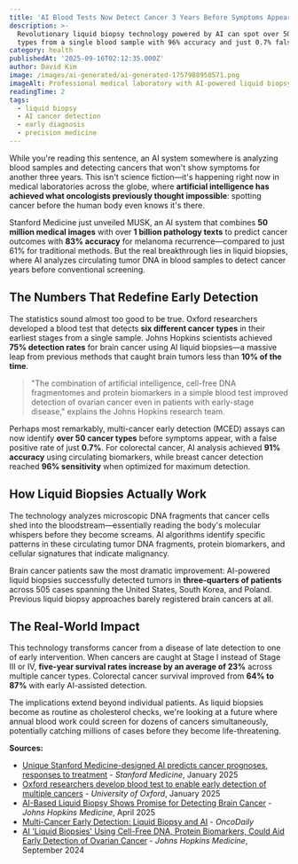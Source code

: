 ```yaml
---
title: 'AI Blood Tests Now Detect Cancer 3 Years Before Symptoms Appear'
description: >-
  Revolutionary liquid biopsy technology powered by AI can spot over 50 cancer
  types from a single blood sample with 96% accuracy and just 0.7% false positives
category: health
publishedAt: '2025-09-16T02:12:35.000Z'
author: David Kim
image: /images/ai-generated/ai-generated-1757988950571.png
imageAlt: Professional medical laboratory with AI-powered liquid biopsy testing equipment and blood samples
readingTime: 2
tags:
  - liquid biopsy
  - AI cancer detection
  - early diagnosis
  - precision medicine
---
```


While you're reading this sentence, an AI system somewhere is analyzing blood samples and detecting cancers that won't show symptoms for another three years. This isn't science fiction—it's happening right now in medical laboratories across the globe, where **artificial intelligence has achieved what oncologists previously thought impossible**: spotting cancer before the human body even knows it's there.

Stanford Medicine just unveiled MUSK, an AI system that combines **50 million medical images** with over **1 billion pathology texts** to predict cancer outcomes with **83% accuracy** for melanoma recurrence—compared to just 61% for traditional methods. But the real breakthrough lies in liquid biopsies, where AI analyzes circulating tumor DNA in blood samples to detect cancer years before conventional screening.

## The Numbers That Redefine Early Detection

The statistics sound almost too good to be true. Oxford researchers developed a blood test that detects **six different cancer types** in their earliest stages from a single sample. Johns Hopkins scientists achieved **75% detection rates** for brain cancer using AI liquid biopsies—a massive leap from previous methods that caught brain tumors less than **10% of the time**.

> "The combination of artificial intelligence, cell-free DNA fragmentomes and protein biomarkers in a simple blood test improved detection of ovarian cancer even in patients with early-stage disease," explains the Johns Hopkins research team.

Perhaps most remarkably, multi-cancer early detection (MCED) assays can now identify **over 50 cancer types** before symptoms appear, with a false positive rate of just **0.7%**. For colorectal cancer, AI analysis achieved **91% accuracy** using circulating biomarkers, while breast cancer detection reached **96% sensitivity** when optimized for maximum detection.

## How Liquid Biopsies Actually Work

The technology analyzes microscopic DNA fragments that cancer cells shed into the bloodstream—essentially reading the body's molecular whispers before they become screams. AI algorithms identify specific patterns in these circulating tumor DNA fragments, protein biomarkers, and cellular signatures that indicate malignancy.

Brain cancer patients saw the most dramatic improvement: AI-powered liquid biopsies successfully detected tumors in **three-quarters of patients** across 505 cases spanning the United States, South Korea, and Poland. Previous liquid biopsy approaches barely registered brain cancers at all.

## The Real-World Impact

This technology transforms cancer from a disease of late detection to one of early intervention. When cancers are caught at Stage I instead of Stage III or IV, **five-year survival rates increase by an average of 23%** across multiple cancer types. Colorectal cancer survival improved from **64% to 87%** with early AI-assisted detection.

The implications extend beyond individual patients. As liquid biopsies become as routine as cholesterol checks, we're looking at a future where annual blood work could screen for dozens of cancers simultaneously, potentially catching millions of cases before they become life-threatening.

**Sources:**

- [Unique Stanford Medicine-designed AI predicts cancer prognoses, responses to treatment](https://med.stanford.edu/news/all-news/2025/01/ai-cancer-prognosis.html) - _Stanford Medicine_, January 2025
- [Oxford researchers develop blood test to enable early detection of multiple cancers](https://www.ox.ac.uk/news/2025-01-13-oxford-researchers-develop-blood-test-enable-early-detection-multiple-cancers) - _University of Oxford_, January 2025
- [AI-Based Liquid Biopsy Shows Promise for Detecting Brain Cancer](https://www.hopkinsmedicine.org/news/newsroom/news-releases/2025/04/ai-based-liquid-biopsy-shows-promise-for-detecting-brain-cancer) - _Johns Hopkins Medicine_, April 2025
- [Multi-Cancer Early Detection: Liquid Biopsy and AI](https://oncodaily.com/oncolibrary/multi-cancer-early-detection-liquid-biops) - _OncoDaily_
- [AI 'Liquid Biopsies' Using Cell-Free DNA, Protein Biomarkers, Could Aid Early Detection of Ovarian Cancer](https://www.hopkinsmedicine.org/news/newsroom/news-releases/2024/09/ai-liquid-biopsies-using-cell-free-dna-protein-biomarkers-could-aid-early-detection-of-ovarian-cancer) - _Johns Hopkins Medicine_, September 2024